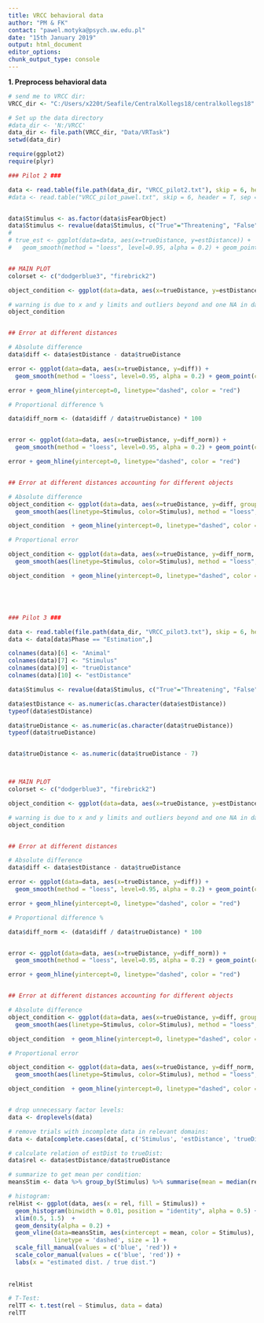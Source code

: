 ```yaml
---
title: VRCC behavioral data
author: "PM & FK"
contact: "pawel.motyka@psych.uw.edu.pl"
date: "15th January 2019"
output: html_document
editor_options: 
chunk_output_type: console
---
```


**1. Preprocess behavioral data**


```r

# send me to VRCC dir:
VRCC_dir <- "C:/Users/x220t/Seafile/CentralKollegs18/centralkollegs18"

# Set up the data directory
#data_dir <- 'N:/VRCC'
data_dir <- file.path(VRCC_dir, "Data/VRTask")
setwd(data_dir)

require(ggplot2)
require(plyr)

### Pilot 2 ###

data <- read.table(file.path(data_dir, "VRCC_pilot2.txt"), skip = 6, header = T, sep = ";", na.string ="-1")
#data <- read.table("VRCC_pilot_pawel.txt", skip = 6, header = T, sep = ";", na.string ="-1")


data$Stimulus <- as.factor(data$isFearObject)
data$Stimulus <- revalue(data$Stimulus, c("True"="Threatening", "False"="Non-threatening"))
# 
# true_est <- ggplot(data=data, aes(x=trueDistance, y=estDistance)) +
#   geom_smooth(method = "loess", level=0.95, alpha = 0.2) + geom_point(col = "black")+ scale_fill_manual() + theme_classic() + labs(x = "True distances" , y = "Estimated distances") + scale_x_continuous(limits = c(1.8, 6.5)) + scale_y_continuous(limits = c(1.8, 6.5))


## MAIN PLOT
colorset <- c("dodgerblue3", "firebrick2")

object_condition <- ggplot(data=data, aes(x=trueDistance, y=estDistance, group = Stimulus)) + geom_abline(intercept = 0, linetype = "dashed") + geom_smooth(aes(color=Stimulus), method = "loess", level=0.95, alpha = 0.2) + geom_point(aes(color=Stimulus), alpha = 0.5) + theme_classic() + labs(x = "True distance" , y = "Estimated distance") + scale_x_continuous(limits = c(1.8, 7)) + scale_y_continuous(limits = c(1.8, 7))  + theme(legend.text = element_text(size = 13), legend.position=c(0.8, 0.2), axis.text=element_text(size=14), axis.title=element_text(size=14)) + scale_colour_manual(values = colorset) 

# warning is due to x and y limits and outliers beyond and one NA in datatable
object_condition


## Error at different distances

# Absolute difference
data$diff <- data$estDistance - data$trueDistance

error <- ggplot(data=data, aes(x=trueDistance, y=diff)) +
  geom_smooth(method = "loess", level=0.95, alpha = 0.2) + geom_point(col = "black")+ scale_fill_manual() + theme_classic() + labs(x = "True distances (m)" , y = "Absolute error (m)") + scale_x_continuous(limits = c(2, 6)) + scale_y_continuous(limits = c(-4, 4))

error + geom_hline(yintercept=0, linetype="dashed", color = "red")

# Proportional difference %

data$diff_norm <- (data$diff / data$trueDistance) * 100 


error <- ggplot(data=data, aes(x=trueDistance, y=diff_norm)) +
  geom_smooth(method = "loess", level=0.95, alpha = 0.2) + geom_point(col = "black")+ scale_fill_manual() + theme_classic() + labs(x = "True distances (m)" , y = "Error in proportion to true distance (%)") + scale_x_continuous(limits = c(1.8, 6.2)) + scale_y_continuous(limits = c(-50, 100))

error + geom_hline(yintercept=0, linetype="dashed", color = "red")


## Error at different distances accounting for different objects 

# Absolute difference
object_condition <- ggplot(data=data, aes(x=trueDistance, y=diff, group= Stimulus)) +
  geom_smooth(aes(linetype=Stimulus, color=Stimulus), method = "loess", level=0.95, alpha = 0.2) + geom_point(aes(color=Stimulus))+ scale_fill_manual() + theme_classic() + labs(x = "True distances" , y = "Absolut Error") 

object_condition  + geom_hline(yintercept=0, linetype="dashed", color = "black")

# Proportional error

object_condition <- ggplot(data=data, aes(x=trueDistance, y=diff_norm, group= Stimulus)) +
  geom_smooth(aes(linetype=Stimulus, color=Stimulus), method = "loess", level=0.95, alpha = 0.2) + geom_point(aes(color=Stimulus))+ scale_fill_manual() + theme_classic() + labs(x = "True distances" , y = "Proprtional error %") 

object_condition  + geom_hline(yintercept=0, linetype="dashed", color = "black")





### Pilot 3 ###

data <- read.table(file.path(data_dir, "VRCC_pilot3.txt"), skip = 6, header = T, sep = ";", na.string ="-1.00")
data <- data[data$Phase == "Estimation",]

colnames(data)[6] <- "Animal"
colnames(data)[7] <- "Stimulus"
colnames(data)[9] <- "trueDistance"
colnames(data)[10] <- "estDistance"

data$Stimulus <- revalue(data$Stimulus, c("True"="Threatening", "False"="Non-threatening"))

data$estDistance <- as.numeric(as.character(data$estDistance))
typeof(data$estDistance)

data$trueDistance <- as.numeric(as.character(data$trueDistance))
typeof(data$trueDistance)


data$trueDistance <- as.numeric(data$trueDistance - 7)



## MAIN PLOT
colorset <- c("dodgerblue3", "firebrick2")

object_condition <- ggplot(data=data, aes(x=trueDistance, y=estDistance, group = Stimulus)) + geom_abline(intercept = 0, linetype = "dashed") + geom_smooth(aes(color=Stimulus), method = "loess", level=0.95, alpha = 0.2) + geom_point(aes(color=Stimulus), alpha = 0.5) + theme_classic() + labs(x = "True distance" , y = "Estimated distance") + scale_x_continuous(limits = c(1.8, 7)) + scale_y_continuous(limits = c(1.8, 7))  + theme(legend.text = element_text(size = 13), legend.position=c(0.8, 0.2), axis.text=element_text(size=14), axis.title=element_text(size=14)) + scale_colour_manual(values = colorset) 

# warning is due to x and y limits and outliers beyond and one NA in datatable
object_condition


## Error at different distances

# Absolute difference
data$diff <- data$estDistance - data$trueDistance

error <- ggplot(data=data, aes(x=trueDistance, y=diff)) +
  geom_smooth(method = "loess", level=0.95, alpha = 0.2) + geom_point(col = "black")+ scale_fill_manual() + theme_classic() + labs(x = "True distances (m)" , y = "Absolute error (m)") + scale_x_continuous(limits = c(2, 6)) + scale_y_continuous(limits = c(-4, 4))

error + geom_hline(yintercept=0, linetype="dashed", color = "red")

# Proportional difference %

data$diff_norm <- (data$diff / data$trueDistance) * 100 


error <- ggplot(data=data, aes(x=trueDistance, y=diff_norm)) +
  geom_smooth(method = "loess", level=0.95, alpha = 0.2) + geom_point(col = "black")+ scale_fill_manual() + theme_classic() + labs(x = "True distances (m)" , y = "Error in proportion to true distance (%)") + scale_x_continuous(limits = c(1.8, 6.2)) + scale_y_continuous(limits = c(-50, 100))

error + geom_hline(yintercept=0, linetype="dashed", color = "red")


## Error at different distances accounting for different objects 

# Absolute difference
object_condition <- ggplot(data=data, aes(x=trueDistance, y=diff, group= Stimulus)) +
  geom_smooth(aes(linetype=Stimulus, color=Stimulus), method = "loess", level=0.95, alpha = 0.2) + geom_point(aes(color=Stimulus))+ scale_fill_manual() + theme_classic() + labs(x = "True distances" , y = "Absolut Error") 

object_condition  + geom_hline(yintercept=0, linetype="dashed", color = "black")

# Proportional error

object_condition <- ggplot(data=data, aes(x=trueDistance, y=diff_norm, group= Stimulus)) +
  geom_smooth(aes(linetype=Stimulus, color=Stimulus), method = "loess", level=0.95, alpha = 0.2) + geom_point(aes(color=Stimulus))+ scale_fill_manual() + theme_classic() + labs(x = "True distances" , y = "Proprtional error") 

object_condition  + geom_hline(yintercept=0, linetype="dashed", color = "black")


# drop unnecessary factor levels:
data <- droplevels(data)

# remove trials with incomplete data in relevant domains:
data <- data[complete.cases(data[, c('Stimulus', 'estDistance', 'trueDistance')]), ]

# calculate relation of estDist to trueDist:
data$rel <- data$estDistance/data$trueDistance

# summarize to get mean per condition: 
meansStim <- data %>% group_by(Stimulus) %>% summarise(mean = median(rel))

# histogram:
relHist <- ggplot(data, aes(x = rel, fill = Stimulus)) + 
  geom_histogram(binwidth = 0.01, position = "identity", alpha = 0.5) + 
  xlim(0.5, 1.5)  +
  geom_density(alpha = 0.2) +
  geom_vline(data=meansStim, aes(xintercept = mean, color = Stimulus), 
             linetype = 'dashed', size = 1) +
  scale_fill_manual(values = c('blue', 'red')) + 
  scale_color_manual(values = c('blue', 'red')) +
  labs(x = "estimated dist. / true dist.")
    
  
relHist

# T-Test:
relTT <- t.test(rel ~ Stimulus, data = data)
relTT
```


